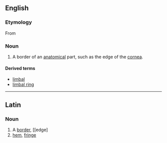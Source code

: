 ==English==

===Etymology===
From {{L.}} {{term|#Latin|limbus|edge, border}}

===Noun===
{{en-noun|-}}

# {{medical}} {{biology}} A border of an [[anatomical]] part, such as the edge of the [[cornea]].

====Derived terms====
*[[limbal]]
*[[limbal ring]]

----

==Latin==

===Noun===
{{la-noun|limbus|limbi|limbī|m|second}}

# A [[border]], [[edge]
# [[hem]], [[fringe]]